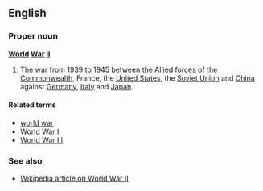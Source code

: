 ==English==
===Proper noun===
'''[[World]] [[War]] [[II]]'''

#The war from 1939 to 1945 between the Allied forces of the [[Commonwealth]], France, the [[United States]], the [[Soviet Union]] and [[China]] against [[Germany]], [[Italy]] and [[Japan]].

====Related terms====
*[[world war]]
*[[World War I]]
*[[World War III]]

===See also===
*[[w:World_War_II|Wikipedia article on World War II]]